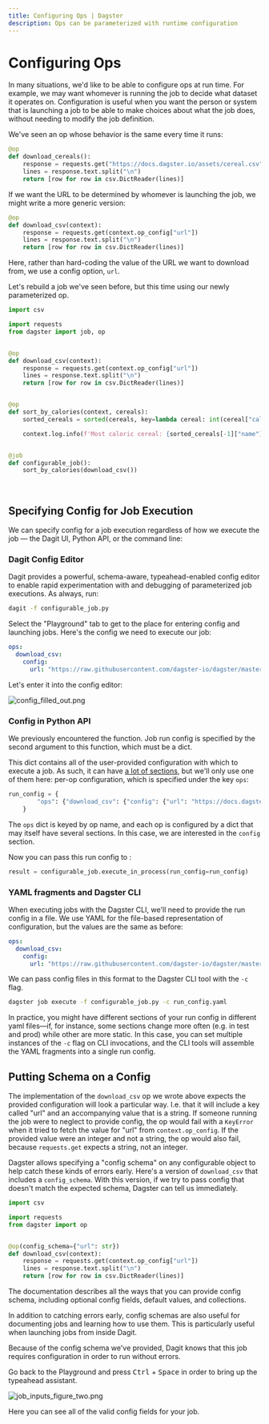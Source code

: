 ```yaml
---
title: Configuring Ops | Dagster
description: Ops can be parameterized with runtime configuration
---
```


# Configuring Ops

<CodeReferenceLink filePath="examples/docs_snippets_crag/docs_snippets_crag/intro_tutorial/advanced/configuring_ops/" />

In many situations, we'd like to be able to configure ops at run time. For example, we may want whomever is running the job to decide what dataset it operates on. Configuration is useful when you want the person or system that is launching a job to be able to make choices about what the job does, without needing to modify the job definition.

We've seen an op whose behavior is the same every time it runs:

```python file=/intro_tutorial/advanced/configuring_ops/download_csv.py startafter=start_download_cereals_marker endbefore=end_download_cereals_marker
@op
def download_cereals():
    response = requests.get("https://docs.dagster.io/assets/cereal.csv")
    lines = response.text.split("\n")
    return [row for row in csv.DictReader(lines)]
```

If we want the URL to be determined by whomever is launching the job, we might write a more generic version:

```python file=/intro_tutorial/advanced/configuring_ops/download_csv.py startafter=start_download_csv_marker endbefore=end_download_csv_marker
@op
def download_csv(context):
    response = requests.get(context.op_config["url"])
    lines = response.text.split("\n")
    return [row for row in csv.DictReader(lines)]
```

Here, rather than hard-coding the value of the URL we want to download from, we use a config option, `url`.

Let's rebuild a job we've seen before, but this time using our newly parameterized op.

```python file=/intro_tutorial/advanced/configuring_ops/configurable_job.py startafter=start_job_marker endbefore=end_job_marker
import csv

import requests
from dagster import job, op


@op
def download_csv(context):
    response = requests.get(context.op_config["url"])
    lines = response.text.split("\n")
    return [row for row in csv.DictReader(lines)]


@op
def sort_by_calories(context, cereals):
    sorted_cereals = sorted(cereals, key=lambda cereal: int(cereal["calories"]))

    context.log.info(f'Most caloric cereal: {sorted_cereals[-1]["name"]}')


@job
def configurable_job():
    sort_by_calories(download_csv())
```

<br />

## Specifying Config for Job Execution

We can specify config for a job execution regardless of how we execute the job — the Dagit UI, Python API, or the command line:

### Dagit Config Editor

Dagit provides a powerful, schema-aware, typeahead-enabled config editor to enable rapid experimentation with and debugging of parameterized job executions. As always, run:

```bash
dagit -f configurable_job.py
```

Select the "Playground" tab to get to the place for entering config and launching jobs. Here's the config we need to execute our job:

```yaml file=/intro_tutorial/advanced/configuring_ops/run_config.yaml
ops:
  download_csv:
    config:
      url: "https://raw.githubusercontent.com/dagster-io/dagster/master/examples/docs_snippets_crag/docs_snippets_crag/intro_tutorial/cereal.csv"
```

Let's enter it into the config editor:

<Image
alt="config_filled_out.png"
src="/images/tutorial/job_config_filled_out.png"
width={2756}
height={2098}
/>

### Config in Python API

We previously encountered the <PyObject
module="dagster" object="JobDefinition" method="execute_in_process" /> function. Job run config is specified by the second argument to this function, which must be a dict.

This dict contains all of the user-provided configuration with which to execute a job. As such, it can have [a lot of sections](/\_apidocs/execution), but we'll only use one of them here: per-op configuration, which is specified under the key `ops`:

```python file=/intro_tutorial/advanced/configuring_ops/configurable_job.py startafter=start_run_config_marker endbefore=end_run_config_marker
run_config = {
        "ops": {"download_csv": {"config": {"url": "https://docs.dagster.io/assets/cereal.csv"}}}
    }
```

The `ops` dict is keyed by op name, and each op is configured by a dict that may itself have several sections. In this case, we are interested in the `config` section.

Now you can pass this run config to <PyObject
module="dagster" object="JobDefinition" method="execute_in_process" />:

```python file=/intro_tutorial/advanced/configuring_ops/configurable_job.py startafter=start_execute_marker endbefore=end_execute_marker
result = configurable_job.execute_in_process(run_config=run_config)
```

### YAML fragments and Dagster CLI

When executing jobs with the Dagster CLI, we'll need to provide the run config in a file. We use YAML for the file-based representation of configuration, but the values are the same as before:

```yaml file=/intro_tutorial/advanced/configuring_ops/run_config.yaml
ops:
  download_csv:
    config:
      url: "https://raw.githubusercontent.com/dagster-io/dagster/master/examples/docs_snippets_crag/docs_snippets_crag/intro_tutorial/cereal.csv"
```

We can pass config files in this format to the Dagster CLI tool with the `-c` flag.

```bash
dagster job execute -f configurable_job.py -c run_config.yaml
```

In practice, you might have different sections of your run config in different yaml files—if, for instance, some sections change more often (e.g. in test and prod) while other are more static. In this case, you can set multiple instances of the `-c` flag on CLI invocations, and the CLI tools will assemble the YAML fragments into a single run config.

## Putting Schema on a Config

The implementation of the `download_csv` op we wrote above expects the provided configuration will look a particular way. I.e. that it will include a key called "url" and an accompanying value that is a string. If someone running the job were to neglect to provide config, the op would fail with a `KeyError` when it tried to fetch the value for "url" from `context.op_config`. If the provided value were an integer and not a string, the op would also fail, because `requests.get` expects a string, not an integer.

Dagster allows specifying a "config schema" on any configurable object to help catch these kinds of errors early. Here's a version of `download_csv` that includes a `config_schema`. With this version, if we try to pass config that doesn't match the expected schema, Dagster can tell us immediately.

```python file=/intro_tutorial/advanced/configuring_ops/config_schema.py
import csv

import requests
from dagster import op


@op(config_schema={"url": str})
def download_csv(context):
    response = requests.get(context.op_config["url"])
    lines = response.text.split("\n")
    return [row for row in csv.DictReader(lines)]
```

The <PyObject module="dagster" object="ConfigSchema" /> documentation describes all the ways that you can provide config schema, including optional config fields, default values, and collections.

In addition to catching errors early, config schemas are also useful for documenting jobs and learning how to use them. This is particularly useful when launching jobs from inside Dagit.

Because of the config schema we've provided, Dagit knows that this job requires configuration in order to run without errors.

Go back to the Playground and press <kbd>Ctrl</kbd> + <kbd>Space</kbd> in order to bring up the typeahead assistant.

<Image
alt="job_inputs_figure_two.png"
src="/images/tutorial/job_inputs_figure_two.png"
width={2756}
height={2098}
/>

Here you can see all of the valid config fields for your job.
